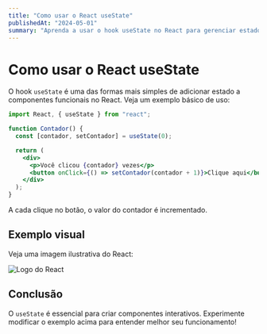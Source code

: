 ```yaml
---
title: "Como usar o React useState"
publishedAt: "2024-05-01"
summary: "Aprenda a usar o hook useState no React para gerenciar estados em componentes funcionais."
---
```


# Como usar o React useState

O hook `useState` é uma das formas mais simples de adicionar estado a componentes funcionais no React. Veja um exemplo básico de uso:

```jsx
import React, { useState } from "react";

function Contador() {
  const [contador, setContador] = useState(0);

  return (
    <div>
      <p>Você clicou {contador} vezes</p>
      <button onClick={() => setContador(contador + 1)}>Clique aqui</button>
    </div>
  );
}
```

A cada clique no botão, o valor do contador é incrementado.

## Exemplo visual

Veja uma imagem ilustrativa do React:

<Image src="/avatar.jpeg" alt="Logo do React" width={200} height={200} />

## Conclusão

O `useState` é essencial para criar componentes interativos. Experimente modificar o exemplo acima para entender melhor seu funcionamento!
